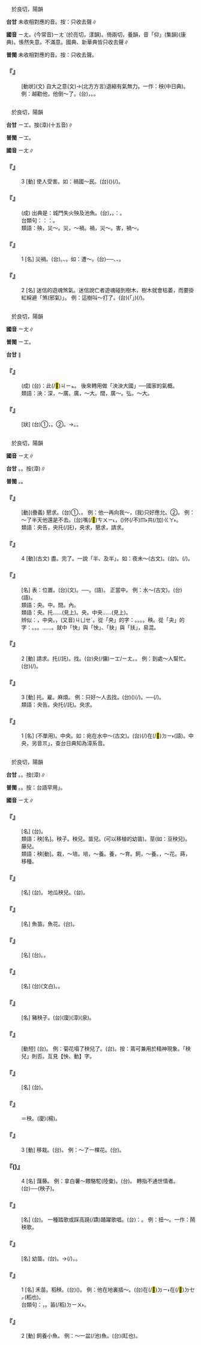 
=={{ruby|怏|ㄧㄤ}}==

　於良切，陽韻

'''台甘''' 未收相對應的音。按：只收去聲∥

'''國音''' <rt>ㄧㄤ</rt>。(今常音)<rt>ㄧㄤˋ</rt>(於亮切，漾韻)。倚兩切，養韻，音「仰」(集韻)(康典)。悵然失意。不滿意。國典、新華典皆只收去聲∥

'''普閩''' 未收相對應的音。按：只收去聲。

    

==='''『{{ruby|怏|ㄧㄤ}}』'''===
: [動狀](文) 自大之意(文)→(北方方言)退縮有氣無力。一作：秧(中日典)。例：越勸他，他倒～了。(台){{ruby|汝|ㄌㄧˋ}}{{ruby|勸|ㄎㆭ˪}}{{ruby|伊|ㄧ}}，{{ruby|伊|ㄧ}}{{ruby|倒|ㄉㄜ˪}}{{ruby|無|ㆠㄜˊ}}{{ruby|愛|ㄞ˪}}。{{ruby|愈|ㆡㄨˋ/ㄌㄨˋ}}{{ruby|鼓|ㄍㆦˋ}}{{ruby|勵|ㄌㆤ˫}}{{ruby|伊|ㄧ}}{{ruby|顛|ㄉㄧㄢ}}{{ruby|倒|ㄉㄜ˪}}{{ruby|縮|ㄍㄧㄨ}}{{ruby|去|ㄎㄧ˪}}。
    

=={{ruby|殃|ㄧㄤ}}==

　於良切，陽韻

'''台甘''' <rt>ㄧㆲ</rt>。按{{ruby|：|ㄧㄤ}}(漳)(十五音)∥

'''普閩''' <rt>ㄧㆲ</rt>。

'''國音''' <rt>ㄧㄤ</rt>∥

    

==='''『{{ruby|殃|ㄧㄤ}}』'''===
:3  [動] 使人受害。如：禍國～民。(台){{ruby|害|ㄏㄞ˫}}{{ruby|著|ㄉㄧㄜㆷ ͘}}{{ruby|國|ㄍㆦㆶ}}{{ruby|家|ㄍㄚ}}{{ruby|人|ㆢㄧㄣˊ/ㄌㄧㄣˊ}}{{ruby|民|ㆠㄧㄣˊ}}{{ruby|受|ㄒㄧㄨ˫}}{{ruby|災|ㄗㄞ}}{{ruby|難|ㄌㄢ˫}}({{ruby|損|ㄙㄨㄣˋ}}{{ruby|失|ㄒㄧㆵ}}){{ruby|像|ㄑㄧㆧ˫/ㄑㄧㆫ˫}}{{ruby|抵|ㄉㄨˋ}}{{ruby|著|ㄉㄧㄜㆷ ͘}}{{ruby|鬼|ㄍㄨㄧˋ}}(/{{ruby|魔|ㄇㆦˊ}}{{ruby|神|ㄒㄧㄣˊ}}){{ruby|仔|ㄚ}}。
    

==='''『{{ruby|殃|ㄧㄤ}}{{ruby|及|ㄐㄧˊ}}{{ruby|池|ㄔˊ}}{{ruby|魚|ㄩˊ}}』'''===
: (成) 出典是：城門失火殃及池魚。(台){{ruby|城|ㄒㄧㆩˊ}}{{ruby|門|ㄇㆭˊ}}{{ruby|<mark>&#xffb55;</mark>|ㄉㄜㆷ ͘}}{{ruby|火|ㄏㄨㆤˋ/ㄏㆤˋ/ㄏㄜˋ}}{{ruby|燒|ㄒㄧㄜ}}，{{ruby|連|ㄌㄧㄢˊ}}{{ruby|累|ㄌㄨㄧ˫}}{{ruby|著|ㄉㄧㄜㆷ ͘}}{{ruby|城|ㄒㄧㆩˊ}}{{ruby|池|ㄉㄧˊ}}{{ruby|內|ㄌㄞ˫}}{{ruby|丌|ㆤ}}{{ruby|魚|ㄏㄧˊ/ㄏㄨˊ}}。{{ruby|比|ㄅㄧˋ}}{{ruby|喻|ㆡㄨ˫/ㄌㄨ˫}}：{{ruby|無|ㆠㄜˊ}}{{ruby|因|ㄧㄣ}}{{ruby|無|ㆠㄜˊ}}{{ruby|端|ㄉㄨㆩ}}{{ruby|受|ㄒㄧㄨ˫}}{{ruby|著|ㄉㄧㄜㆷ ͘}}{{ruby|別|ㄅㄚㆵ ͘}}{{ruby|人|ㄌㄤˊ}}{{ruby|丌|ㆤ}}{{ruby|連|ㄌㄧㄢˊ}}{{ruby|累|ㄌㄨㄧ˫}}。
:台類句：{{ruby|按|ㄢ˪}}：{{ruby|台|ㄉㄞˊ}}{{ruby|灣|ㄨㄢˊ}}{{ruby|俗|ㄒㄧㆦㆶ ͘}}{{ruby|語|ㆣㄨˋ/ㆣㄧˋ}}{{ruby|有|ㄨ˫}}{{ruby|一|ㄐㄧㆵ ͘}}{{ruby|句|ㄍㄨ˪}}：{{ruby|承|ㄒㄧㄣˊ}}{{ruby|著|ㄉㄧㄜㆷ ͘}}{{ruby|拳|ㄍㄨㄣˊ}}{{ruby|頭|ㄊㄠˊ}}{{ruby|<mark>&#xf91b1;</mark>|ㄆㄨㆤ˪/ㄆㆤ˪}}。
:
:類語：殃，災～。災，～禍。禍，災～。害，禍～。
:
    

==='''『{{ruby|殃|ㄧㄤ}}』'''===
:1  [名] 災禍。(台){{ruby|災|ㄗㄞ}}{{ruby|禍|ㄏㄜ˫}}。{{ruby|災|ㄗㄞ}}{{ruby|厄|ㆤㆷ}}、{{ruby|禍|ㄏㄜ˫}}{{ruby|害|ㄏㄞ˫}}。如：遭～。(台){{ruby|遇|ㆣㄨ˫/ㆠㄨ˫}}{{ruby|著|ㄉㄧㄜㆷ ͘}}{{ruby|災|ㄗㄞ}}{{ruby|厄|ㆤㆷ}}──{{ruby|災|ㄗㄞ}}{{ruby|害|ㄏㄞ˫}}、{{ruby|禍|ㄏㄜ˫}}{{ruby|患|ㄏㄨㄢ˫}}、{{ruby|厄|ㆤㆷ}}{{ruby|運|ㄨㄣ˫}}。
    

==='''『{{ruby|殃|ㄧㄤ}}』'''===
:2  [名] 迷信的遊魂煞氣。迷信說亡者遊魂碰到樹木，樹木就會枯萎，而要掛紅綵避「煞(邪氣)」。 例：這樹叫～打了。(台){{ruby|<mark>&#xffb50;</mark>|ㄐㄧㆵ}}(「{{ruby|此|ㄐㄧˋ}}{{ruby|一|ㄐㄧㆵ ͘}}」)(/{{ruby|此|ㄐㄧㆵ}}){{ruby|欉|ㄗㄤˊ}}{{ruby|樹|ㄑㄧㄨ˫}}{{ruby|仔|ㄚ}}{{ruby|煞|ㄙㄨㄚㆷ}}{{ruby|著|ㄉㄧㄜㆷ ͘}}。
    

=={{ruby|泱|ㄧㄤ}}==

　於良切，陽韻

'''國音''' <rt>ㄧㄤ</rt>∥

'''普閩''' <rt>ㄧㆲ</rt>。

'''台甘''' {{ruby|(文)|ㄧㆲ}}{{ruby|。|ㄧㆲ˪}}∥

    

==='''『{{ruby|泱|ㄧㄤ}}{{ruby|泱|ㄧㄤ}}{{ruby|大|ㄉㄚˋ}}{{ruby|風|ㄈㄥ}}』'''===
: (成) (台){{ruby|按|ㄢ˪}}：此(/<mark>&#xffb50;</mark>)<rt>ㄐㄧㆵ</rt>{{ruby|句|ㄍㄨ˪}}{{ruby|原|ㆣㄨㄢˊ}}{{ruby|是|ㄒㄧ˫}}{{ruby|吳|ㄫㆦˊ}}{{ruby|國|ㄍㆦㆶ}}{{ruby|季|ㄍㄨㄧ˪}}{{ruby|札|ㄗㄚㆴ}}{{ruby|稱|ㄑㄧㄥ}}{{ruby|讚|ㄗㄢˋ}}{{ruby|齊|ㄗㆤˊ}}{{ruby|國|ㄍㆦㆶ}}{{ruby|音|ㄧㆬ}}{{ruby|樂|ㆣㄚㆶ ͘}}{{ruby|丌|ㆤ}}{{ruby|話|ㄨㆤ˫}}。 後來轉用做「泱泱大國」──國家的氣概。
:類語：泱：深，～廣。廣，～大。闊，廣～。弘，～大。
:
    

==='''『{{ruby|泱|ㄧㄤ}}{{ruby|泱|ㄧㄤ}}』'''===
: [狀] (台)①{{ruby|形|ㄏㄧㄥˊ}}{{ruby|容|ㄧㆲˊ}}{{ruby|水|ㄗㄨㄧˋ}}{{ruby|深|ㄑㄧㆬ}}，{{ruby|水|ㄗㄨㄧˋ}}{{ruby|面|ㆠㄧㄣ˫}}{{ruby|廣|ㄍㆲˋ}}{{ruby|闊|ㄎㄨㄚㆷ}}。②{{ruby|雲|ㄏㄨㄣˊ}}{{ruby|氣|ㄎㄧ˪}}{{ruby|興|ㄏㄧㄥ}}{{ruby|起|ㄎㄧˋ}}{{ruby|丌|ㆤ}}{{ruby|款|ㄎㄨㄢˋ}}。→{{ruby|轉|ㄗㄨㄢˋ}}{{ruby|稱|ㄑㄧㄥ}}{{ruby|有|ㄨ˫}}{{ruby|風|ㄏㆲ}}{{ruby|度|ㄉㆦ˫}}。{{ruby|大|ㄉㄞ˫}}{{ruby|方|ㄏㆲ}}。
    

=={{ruby|央|ㄧㄤ}}==

　於良切，陽韻

'''國音''' <rt>ㄧㄤ</rt>∥

'''台甘''' {{ruby|(文)|ㄧㆲ}}。{{ruby|(白)|ㆭ}}。按{{ruby|：|ㄧㄤ}}(漳)∥

'''普閩''' {{ruby|(文)|ㄧㆲ}}{{ruby|。|ㄧㄤ}}。{{ruby|(語)|ㆭ}}。

    

==='''『{{ruby|央|ㄧㄤ}}{{ruby|告|ㄍㄠˋ}}』'''===
: [動](疊義) 懇求。(台)①{{ruby|央|ㄧㆲ}}、{{ruby|央|ㄧㆲ}}{{ruby|托|ㄊㆦㆶ}}。 例：他一再向我～，(我)只好應允。②{{ruby|拜|ㄅㄞ˪}}{{ruby|託|ㄊㆦㆶ}}。 例：～了半天他還是不去。(台){{ruby|好|ㄏㄜˋ}}嘴(/<mark>&#xffb59;</mark>)<rt>ㄘㄨㄧ˪</rt>{{ruby|拜|ㄅㄞ˪}}{{ruby|托|ㄊㆦㆶ}}{{ruby|伊|ㄧ}}{{ruby|歸|ㄍㄨㄧ}}{{ruby|半|ㄅㄨㆩ˪}}{{ruby|晡|ㄅㆦ}}，({{ruby|伊|ㄧ}}){{ruby|猶|ㄧㄠˋ}}{{ruby|是|ㄒㄧ˫}}伓(/不)<rt>ㆬ˫</rt>{{ruby|肯|ㄎㄧㄥˋ}}{{ruby|去|ㄎㄧ˪}}共(/加)<rt>ㄍㄚ˫</rt>{{ruby|咱|ㄌㄢˋ}}{{ruby|行|ㄍㄧㆩˊ}}{{ruby|一|ㄐㄧㆵ ͘}}{{ruby|畷|·ㄗㄨㄚ˫}}。
:類語：央告，央托(/託)，央求，懇求，請求。
:
    

==='''『{{ruby|央|ㄧㄤ}}』'''===
:4  [動](古文) 盡。完了。一說「半、及半」。如：夜未～(古文)。(台){{ruby|夜|ㄧㄚ˫}}{{ruby|未|ㆠㆤ˫/ㆠㄨㆤ˫}}{{ruby|盡|ㄐㄧㄣ˫}}。{{ruby|未|ㆠㄨㆤ˫/ㆠㆤ˫}}{{ruby|及|ㄍㄧㆴ ͘}}(/{{ruby|未|ㆠㆤ˫}}{{ruby|到|ㄍㄠ˪}}){{ruby|半|ㄅㄨㆩ˪}}{{ruby|暝|ㄇㆤˊ/ㄇㄧˊ}}。
    

==='''『{{ruby|中|ㄓㄨㄥ}}{{ruby|央|ㄧㄤ}}』'''===
: [名] 表：位置。(台){{ruby|中|ㄉㄧㆲ}}{{ruby|央|ㄧㆲ}}(文)。──{{ruby|多|ㄉㄜ}}{{ruby|指|ㄐㄧˋ}}{{ruby|政|ㄐㄧㄥ˪}}{{ruby|治|ㄉㄧ˫}}{{ruby|中|ㄉㄧㆲ}}{{ruby|心|ㄒㄧㆬ}}。{{ruby|中|ㄉㄧㆲ}}{{ruby|央|ㆭ}}(語)。 正當中。 例：水～(古文)。(台){{ruby|水|ㄗㄨㄧˋ}}{{ruby|中|ㄉㄧㆲ}}{{ruby|央|ㆭ}}(語)。
:類語：央。中。間。內。
:
:類語：央。托……(見上)。央。中央……(見上)。
:
:辨似：{{ruby|央|ㄧㄤ}}，中央。{{ruby|夬|ㄎㄨㄞˋ}}，(又音)<rt>ㄐㄩㄝˊ</rt>。從「央」的字：{{ruby|怏|ㄧㄤˋ}}。{{ruby|泱|ㄧㄤ}}。{{ruby|鞅|ㄧㄤ}}。{{ruby|殃|ㄧㄤ}}。秧。從「夬」的字：{{ruby|快|ㄎㄨㄞˋ}}。{{ruby|決|ㄐㄩㄝˊ}}。{{ruby|缺|ㄑㄩㄝ}}。{{ruby|抉|ㄐㄩㄝˊ}}……。就中「快」與「怏」、「抉」與「扶」，易混。
:
    

==='''『{{ruby|央|ㄧㄤ}}』'''===
:2  [動] 請求。托(/託)。找。(台)央(/傭)<rt>ㄧㆲ/ㄧㄤ</rt>。{{ruby|倩|ㄑㄧㆩ˪}}。 例：到處～人幫忙。(台){{ruby|四|ㄒㄧ˪}}{{ruby|界|ㄍㆤ˪/ㄍㄨㆤ˪}}{{ruby|央|ㄧㆲ/ㄧㄤ}}{{ruby|人|ㄌㄤˊ}}(/{{ruby|拜|ㄅㄞ˪}}{{ruby|托|ㄊㆦㆶ}}{{ruby|人|ㄌㄤˊ}}){{ruby|<mark>&#xf91c0;</mark>|ㄉㄠ˪}}{{ruby|骹|ㄎㄚ}}{{ruby|手|ㄑㄧㄨˋ}}。
    

==='''『{{ruby|央|ㄧㄤ}}』'''===
:3  [動] 托。雇。麻煩。 例：只好～人去找。(台){{ruby|只|ㄐㄧˋ}}{{ruby|有|ㄨ˫}}{{ruby|央|ㄧㆲ/ㄧㄤ}}{{ruby|人|ㄌㄤˊ}}({{ruby|四|ㄒㄧ˪}}{{ruby|界|ㄍㆤ˪/ㄍㄨㆤ˪}}){{ruby|去|ㄎㄧ˪}}{{ruby|尋|ㄘㄨㆤ˫/ㄘㆤ˫}}{{ruby|而|ㆢㄧˊ/ㄌㄧˊ}}{{ruby|已|ㄧˋ}}(/{{ruby|爾|ㄋㄧㄚ˫}}{{ruby|爾|ㄋㄧㄚ˫}})。──{{ruby|除|ㄉㄨˊ}}{{ruby|起|ㄎㄧˋ}}{{ruby|倩|ㄑㄧㆩ˪}}{{ruby|人|ㄌㄤˊ}}{{ruby|去|ㄎㄧ˪}}{{ruby|尋|ㄘㆤ˫/ㄘㄨㆤ˫}}{{ruby|以|ㄧˋ}}{{ruby|外|ㆣㄨㄚ˫}}{{ruby|無|ㆠㄜˊ}}{{ruby|別|ㄅㄚㆵ ͘}}{{ruby|款|ㄎㄨㄢˋ}}(/{{ruby|物|ㄇㆭㆷ ͘/ㄇㄧㆷ ͘}}){{ruby|法|ㄏㄨㄚㆵ}}{{ruby|度|ㄉㆦ˫}}。
:類語：央告。央托(/託)。央求。
:
    

==='''『{{ruby|央|ㄧㄤ}}』'''===
:1  [名] (不單用)。中央。如：宛在水中～(古文)。(台){{ruby|宛|ㄨㄢˋ}}{{ruby|然|ㆢㄧㄢˊ/ㄌㄧㄢˊ}}(/{{ruby|親|ㄑㄧㄣ}}{{ruby|像|ㄑㄧㆫ˫/ㄑㄧㆧ˫}})在(/<mark>&#xf9853;</mark>)<rt>ㄉㄧ˫</rt>{{ruby|水|ㄗㄨㄧˋ}}{{ruby|中|ㄉㄧㆲ}}{{ruby|央|ㆭ}}(語)。中央，另音{{ruby|「|ㄉㄤ}}<rt>ㆭ</rt>」，查台日典知為漳系音。
    

=={{ruby|秧|ㄧㄤ}}==

　於良切，陽韻

'''台甘''' {{ruby|(文)|ㄧㆲ}}。{{ruby|(語)|ㆭ}}。按{{ruby|：|ㄧㄤ}}(漳)∥

'''普閩''' {{ruby|(文)|ㄧㆲ}}{{ruby|。|ㄧㄤ}}。{{ruby|(白)|ㄧㆫ}}{{ruby|，|ㆭ}}。按：台語罕用{{ruby|「|ㄧㆫ}}」。

'''國音''' <rt>ㄧㄤ</rt>∥

    

==='''『{{ruby|茄|ㄑㄧㄝˊ}}{{ruby|子|·ㄗˇ}}{{ruby|秧|ㄧㄤ}}』'''===
: [名] (台){{ruby|茄|ㄍㄧㄜˊ}}{{ruby|栽|ㄗㄞ}}。
:類語：秧[名]。秧子。秧兒。苗兒。(可以移植的幼苗)。莖(如：豆秧兒)。藤兒。
:
:類語：秧[動]。栽，～培。培，～養。養，～育。飼，～養。{{ruby|種|ㄓㄨㄥˋ}}，～花。蒔，移種。
:
    

==='''『{{ruby|瓜|ㄍㄨㄚ}}{{ruby|秧|ㄧㄤ}}{{ruby|兒|ㄦ}}』'''===
: [名] (台){{ruby|瓜|ㄍㄨㆤ}}{{ruby|藤|ㄉㄧㄣˊ}}。 地瓜秧兒。(台){{ruby|番|ㄏㄢ}}{{ruby|薯|ㄗㄨˊ/ㄐㄧˊ}}{{ruby|藤|ㄉㄧㄣˊ}}。
    

==='''『{{ruby|魚|ㄩˊ}}{{ruby|秧|ㄧㄤ}}』'''===
: [名] 魚苗。魚花。(台){{ruby|魚|ㄏㄧˊ/ㄏㄨˊ}}{{ruby|栽|ㄗㄞ}}。
    

==='''『{{ruby|菜|ㄘㄞˋ}}{{ruby|秧|ㄧㄤ}}』'''===
: [名] (台){{ruby|菜|ㄘㄞ˪}}{{ruby|種|ㄐㄧㄥˋ}}。{{ruby|菜|ㄘㄞ˪}}{{ruby|栽|ㄗㄞ}}。
    

==='''『{{ruby|樹|ㄕㄨˋ}}{{ruby|秧|ㄧㄤ}}』'''===
: [名] (台){{ruby|苗|ㆠㄧㄠˊ}}{{ruby|木|ㆠㆦㆶ ͘}}(文白)。{{ruby|樹|ㄑㄧㄨ˫}}{{ruby|仔|ㄚ}}{{ruby|栽|ㄗㄞ}}。
    

==='''『{{ruby|豬|ㄓㄨ}}{{ruby|秧|ㄧㄤ}}』'''===
: [名] 豬秧子。(台){{ruby|豬|ㄉㄨ}}(廈){{ruby|/|ㄉㄧ}}(漳){{ruby|/|ㄉㆨ}}(泉){{ruby|胚|ㄆㆤ/ㄆㄨㆤ}}。
    

==='''『{{ruby|塌|ㄊㄚˋ}}{{ruby|秧|ㄧㄤ}}』'''===
: [動短] (台){{ruby|花|ㄏㄨㆤ/ㄏㆤ}}{{ruby|蔫|ㄌㄧㄢ}}{{ruby|去|ㄎㄧ˪}}。 例：菊花塌了秧兒了。(台){{ruby|菊|ㄍㄧㆦㆶ}}{{ruby|花|ㄏㄨㆤ}}{{ruby|蔫|ㄌㄧㄢ}}{{ruby|去|ㄎㄧ˪}}。按：蔫可兼用於精神現象。「秧兒」則否。互見【怏、動】字。
    

==='''『{{ruby|豆|ㄉㄡˋ}}{{ruby|秧|ㄧㄤ}}』'''===
: [名] (台){{ruby|豆|ㄉㄠ˫}}{{ruby|仔|ㄚ}}{{ruby|藤|ㄉㄧㄣˊ}}。
    

==='''『{{ruby|稻|ㄉㄠˋ}}{{ruby|秧|ㄧㄤ}}』'''===
:  ＝秧。(廈){{ruby|秧|ㄧㆫ}}{{ruby|或|ㄧㄚㆷ ͘}}{{ruby|秧|ㆪ}}(楊)。
    

==='''『{{ruby|秧|ㄧㄤ}}』'''===
:3  [動] 移栽。(台){{ruby|徙|ㄙㄨㄚˋ}}{{ruby|栽|ㄗㄞ}}。 例：～了一棵花。(台){{ruby|徙|ㄅㄨㆩˊ/ㄙㄨㄚˋ}}{{ruby|一|ㄐㄧㆵ ͘}}{{ruby|盆|ㄆㄨㄣˊ}}{{ruby|花|ㄏㄨㆤ/ㄏㆤ}}。
    

==='''『{{ruby|秧|ㄧㄤ}}({{ruby|兒|ㄦ}})』'''===
:4  [名] 藷藤。 例：拿白薯～餵駱駝(陸彙)。(台){{ruby|用|ㄧㆲ˫}}{{ruby|白|ㄅㆤㆷ ͘}}{{ruby|薯|ㄗㄨˊ/ㄐㄧˊ}}{{ruby|藤|ㄉㄧㄣˊ}}{{ruby|飼|ㄑㄧ˫}}{{ruby|駱|ㄌㆦㆶ ͘}}{{ruby|駝|ㄉㄜˊ}}。 轉指不通世情者。(台){{ruby|初|ㄘㆦ}}{{ruby|出|ㄘㄨㆵ}}{{ruby|茅|ㄇㄠˊ}}{{ruby|廬|ㄌㄧˊ/ㄌㄨˊ}}{{ruby|無|ㆠㄜˊ}}{{ruby|經|ㄍㄧㄥ}}{{ruby|驗|ㆣㄧㆰ˫}}{{ruby|丌|ㆤ}}{{ruby|人|ㄌㄤˊ}}──{{ruby|青|ㄘㆥ/ㄑㆪ}}{{ruby|手|ㄑㄧㄨˋ}}(秧子)。
:
:
    

==='''『{{ruby|秧|ㄧㄤ}}{{ruby|歌|·ㄍㄜ}}』'''===
: [名] (台){{ruby|播|ㄅㆦ˪}}{{ruby|田|ㄘㄢˊ}}{{ruby|歌|ㄍㄨㄚ}}。 一種踏歌或踩高蹺(/蹻)踊躍歌唱。(台){{ruby|歌|ㄍㄨㄚ}}{{ruby|丌|ㆤ}}{{ruby|內|ㄌㄞ˫/ㄌㄨㆤ˫}}{{ruby|容|ㄧㆲˊ}}：{{ruby|相|ㄒㄧㄜ/ㄙㆩ}}{{ruby|褒|ㄅㄜ}}{{ruby|或|ㄧㄚㆷ ͘}}{{ruby|講|ㄍㆲˋ}}{{ruby|故|ㄍㆦ˪}}{{ruby|事|ㄙㄨ˫}}{{ruby|丌|ㆤ}}{{ruby|歌|ㄍㄨㄚ}}{{ruby|舞|ㆠㄨˋ}}{{ruby|劇|ㄍㄧㆦㆶ ͘}}。 例：扭～。一作：鬧秧歌。
    

==='''『{{ruby|秧|ㄧㄤ}}{{ruby|子|·ㄗˇ}}』'''===
: [名] 幼苗。(台){{ruby|苗|ㆠㄧㄠˊ}}{{ruby|栽|ㄗㄞ}}。→{{ruby|不|ㄅㄨㆵ}}{{ruby|熟|ㄒㄧㆦㆶ ͘}}(/{{ruby|識|ㄒㄧㆤㆶ}}){{ruby|世|ㄙㆤ˪}}{{ruby|事|ㄙㄨ˫}}{{ruby|丌|ㆤ}}{{ruby|阿|ㄚ}}{{ruby|舍|ㄒㄧㄚˋ}}，{{ruby|富|ㄏㄨ˪}}{{ruby|家|ㄍㄚ}}{{ruby|子|ㄗㄨˋ}}{{ruby|弟|ㄉㆤ˫}}。
    

==='''『{{ruby|秧|ㄧㄤ}}』'''===
:1  [名] 禾苗。稻秧。(台)({{ruby|稻|ㄉㄧㄨ˫}}{{ruby|仔|ㄚ}}{{ruby|丌|ㆤ}}){{ruby|秧|ㆭ}}{{ruby|仔|ㄚ}}。 例：他在地裏插～。(台){{ruby|伊|ㄧ}}在(/<mark>&#xf9853;</mark>)<rt>ㄉㄧ˫</rt>{{ruby|田|ㄘㄢˊ}}{{ruby|裏|ㄌㄧㄣ˪}}在(/<mark>&#xf9549;</mark>)<rt>ㄉㆤㆷ</rt>{{ruby|播|ㄅㆦ˪}}{{ruby|苖|ㄉㄧㄨ˫}}{{ruby|仔|ㄚ}}(稻也)。
:台類句：{{ruby|敥|ㄧㄚ˫}}{{ruby|種|ㄐㄧㄥˋ}}，{{ruby|作|ㄗㄜㆷ}}{{ruby|秧|ㆭ}}{{ruby|摭|ㄐㄧㄜㆷ}}。{{ruby|播|ㄅㆦ˪}}苖(/稻)<rt>ㄉㄧㄨ˫</rt>{{ruby|仔|ㄚ}}。
:
    

==='''『{{ruby|秧|ㄧㄤ}}』'''===
:2  [動] 飼養小魚。 例：～一盆(/池)魚。(台){{ruby|飼|ㄑㄧ˫}}{{ruby|一|ㄐㄧㆵ ͘}}{{ruby|硿|ㄎㆩ}}(缸也){{ruby|魚|ㄏㄧˊ/ㄏㄨˊ}}。
    
